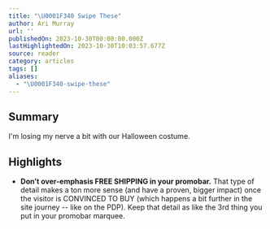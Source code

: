 ```yaml
---
title: "\U0001F340 Swipe These"
author: Ari Murray
url: ''
publishedOn: 2023-10-30T00:00:00.000Z
lastHighlightedOn: 2023-10-30T10:03:57.677Z
source: reader
category: articles
tags: []
aliases:
  - "\U0001F340-swipe-these"
---
```

## Summary

I'm losing my nerve a bit with our Halloween costume.

## Highlights
- **Don’t over-emphasis FREE SHIPPING in your promobar.**
  That type of detail makes a ton more sense (and have a proven, bigger impact) once the visitor is CONVINCED TO BUY (which happens a bit further in the site journey -- like on the PDP).
  Keep that detail as like the 3rd thing you put in your promobar marquee.
